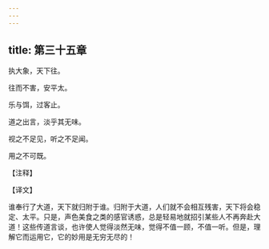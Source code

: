 ```yaml
---
---
---
```

title: 第三十五章
---

执大象，天下往。

往而不害，安平太。

乐与饵，过客止。

道之出言，淡乎其无味。

视之不足见，听之不足闻。

用之不可既。

【注释】

【译文】

谁奉行了大道，天下就归附于谁。归附于大道，人们就不会相互残害，天下将会稳定、太平。只是，声色美食之类的感官诱惑，总是轻易地就招引某些人不再奔赴大道！这些传道言谈，也许使人觉得淡然无味，觉得不值一顾，不值一听。但是，理解它而运用它，它的妙用是无穷无尽的！